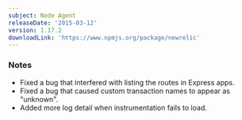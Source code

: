 ```yaml
---
subject: Node Agent
releaseDate: '2015-03-12'
version: 1.17.2
downloadLink: 'https://www.npmjs.org/package/newrelic'
---
```


### Notes

* Fixed a bug that interfered with listing the routes in Express apps.
* Fixed a bug that caused custom transaction names to appear as "unknown".
* Added more log detail when instrumentation fails to load.
